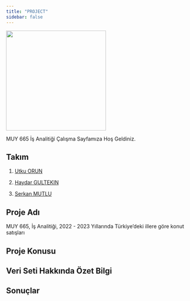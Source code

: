 ```yaml
---
title: "PROJECT"
sidebar: false 
---
```


![](images/clipboard-3803838625.png){width="273"}

MUY 665 İş Analitiği Çalışma Sayfamıza Hoş Geldiniz.

## Takım

1.  [Utku ORUN](/takim/utkuorun.qmd)

2.  [Haydar GULTEKIN](/takim/HaydarGULTEKIN.qmd)

3.  [Serkan MUTLU](/takim/serkanmutlu.qmd)

## Proje Adı

MUY 665, İş Analitiği, 2022 - 2023 Yıllarında Türkiye'deki illere göre konut satışları

## Proje Konusu

## Veri Seti Hakkında Özet Bilgi

## Sonuçlar
